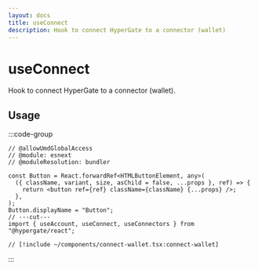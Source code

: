 ```yaml
---
layout: docs
title: useConnect
description: Hook to connect HyperGate to a connector (wallet)
---
```



# useConnect

Hook to connect HyperGate to a connector (wallet).

## Usage

:::code-group

<div data-title="Preview">
  <ConnectWallet />
</div>

```tsx twoslash [example.tsx]
// @allowUmdGlobalAccess
// @module: esnext
// @moduleResolution: bundler

const Button = React.forwardRef<HTMLButtonElement, any>(
  ({ className, variant, size, asChild = false, ...props }, ref) => {
    return <button ref={ref} className={className} {...props} />;
  },
);
Button.displayName = "Button";
// ---cut---
import { useAccount, useConnect, useConnectors } from "@hypergate/react";

// [!include ~/components/connect-wallet.tsx:connect-wallet]
```

:::
